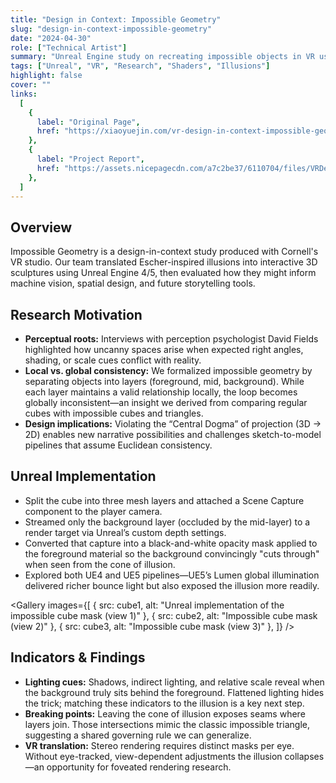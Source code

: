 ```yaml
---
title: "Design in Context: Impossible Geometry"
slug: "design-in-context-impossible-geometry"
date: "2024-04-30"
role: ["Technical Artist"]
summary: "Unreal Engine study on recreating impossible objects in VR using camera-dependent meshes, shaders, and eye-tracking cues."
tags: ["Unreal", "VR", "Research", "Shaders", "Illusions"]
highlight: false
cover: ""
links:
  [
    {
      label: "Original Page",
      href: "https://xiaoyuejin.com/vr-design-in-context-impossible-geometry/",
    },
    {
      label: "Project Report",
      href: "https://assets.nicepagecdn.com/a7c2be37/6110704/files/VRDesignincontextgroupfinalreport.pdf",
    },
  ]
---
```




## Overview

Impossible Geometry is a design-in-context study produced with Cornell's VR studio. Our team translated Escher-inspired illusions into interactive 3D sculptures using Unreal Engine 4/5, then evaluated how they might inform machine vision, spatial design, and future storytelling tools.

<YouTube url="https://youtu.be/Or-iDsLoj88" title="Impossible Cube Prototype" className="my-6" />

## Research Motivation

- **Perceptual roots:** Interviews with perception psychologist David Fields highlighted how uncanny spaces arise when expected right angles, shading, or scale cues conflict with reality.
- **Local vs. global consistency:** We formalized impossible geometry by separating objects into layers (foreground, mid, background). While each layer maintains a valid relationship locally, the loop becomes globally inconsistent—an insight we derived from comparing regular cubes with impossible cubes and triangles.
- **Design implications:** Violating the “Central Dogma” of projection (3D → 2D) enables new narrative possibilities and challenges sketch-to-model pipelines that assume Euclidean consistency.

## Unreal Implementation

- Split the cube into three mesh layers and attached a Scene Capture component to the player camera.
- Streamed only the background layer (occluded by the mid-layer) to a render target via Unreal’s custom depth settings.
- Converted that capture into a black-and-white opacity mask applied to the foreground material so the background convincingly "cuts through" when seen from the cone of illusion.
- Explored both UE4 and UE5 pipelines—UE5’s Lumen global illumination delivered richer bounce light but also exposed the illusion more readily.

<Gallery
  images={[
    { src: cube1, alt: "Unreal implementation of the impossible cube mask (view 1)" },
    { src: cube2, alt: "Impossible cube mask (view 2)" },
    { src: cube3, alt: "Impossible cube mask (view 3)" },
  ]}
/>

## Indicators & Findings

- **Lighting cues:** Shadows, indirect lighting, and relative scale reveal when the background truly sits behind the foreground. Flattened lighting hides the trick; matching these indicators to the illusion is a key next step.
- **Breaking points:** Leaving the cone of illusion exposes seams where layers join. Those intersections mimic the classic impossible triangle, suggesting a shared governing rule we can generalize.
- **VR translation:** Stereo rendering requires distinct masks per eye. Without eye-tracked, view-dependent adjustments the illusion collapses—an opportunity for foveated rendering research.
